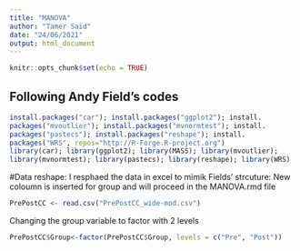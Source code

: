 ```yaml
---
title: "MANOVA"
author: "Tamer Said"
date: "24/06/2021"
output: html_document
---
```


```r
knitr::opts_chunk$set(echo = TRUE)
```

## Following Andy Field's codes 

```r
install.packages("car"); install.packages("ggplot2"); install.
packages("mvoutlier"); install.packages("mvnormtest"); install.
packages("pastecs"); install.packages("reshape"); install.
packages("WRS", repos="http://R-Forge.R-project.org")
library(car); library(ggplot2); library(MASS); library(mvoutlier);
library(mvnormtest); library(pastecs); library(reshape); library(WRS)
```

#Data reshape: I resphaed the data in excel to mimik Fields' strcuture: New coloumn is inserted for group and will proceed in the MANOVA.rmd file

```r
PrePostCC <- read.csv("PrePostCC_wide-mod.csv")
```

Changing the group variable to factor with 2 levels

```r
PrePostCC$Group<-factor(PrePostCC$Group, levels = c("Pre", "Post"))

```


